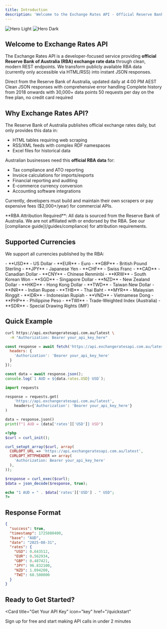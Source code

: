 ```yaml
---
title: Introduction
description: 'Welcome to the Exchange Rates API - Official Reserve Bank of Australia exchange rate data through modern REST endpoints'
---
```


<img
  className="block dark:hidden"
  src="/images/hero-light.png"
  alt="Hero Light"
/>
<img
  className="hidden dark:block"
  src="/images/hero-dark.png"
  alt="Hero Dark"
/>

## Welcome to Exchange Rates API

The Exchange Rates API is a developer-focused service providing **official Reserve Bank of Australia (RBA) exchange rate data** through clean, modern REST endpoints. We transform publicly available RBA data (currently only accessible via HTML/RSS) into instant JSON responses.

<CardGroup cols={2}>
  <Card
    title="Official RBA Data"
    icon="university"
    href="/guides/compliance"
  >
    Direct from the Reserve Bank of Australia, updated daily at 4:00 PM AEST
  </Card>
  <Card
    title="Simple REST API"
    icon="code"
    href="/api-reference"
  >
    Clean JSON responses with comprehensive error handling
  </Card>
  <Card
    title="Historical Data"
    icon="clock-rotate-left"
    href="/api-reference/authenticated/timeseries"
  >
    Complete history from 2018 onwards with 30,000+ data points
  </Card>
  <Card
    title="Generous Free Tier"
    icon="gift"
    href="/rate-limits"
  >
    50 requests per day on the free plan, no credit card required
  </Card>
</CardGroup>

## Why Exchange Rates API?

The Reserve Bank of Australia publishes official exchange rates daily, but only provides this data in:
- HTML tables requiring web scraping
- RSS/XML feeds with complex RDF namespaces  
- Excel files for historical data

Australian businesses need this **official RBA data** for:
- Tax compliance and ATO reporting
- Invoice calculations for imports/exports
- Financial reporting and auditing
- E-commerce currency conversion
- Accounting software integrations

Currently, developers must build and maintain their own scrapers or pay expensive fees ($2,000+/year) for commercial APIs.

<Note>
**RBA Attribution Required**: All data is sourced from the Reserve Bank of Australia. We are not affiliated with or endorsed by the RBA. See our [compliance guide](/guides/compliance) for attribution requirements.
</Note>

## Supported Currencies

We support all currencies published by the RBA:

<AccordionGroup>
  <Accordion title="Major Currencies" icon="dollar-sign">
    - **USD** - US Dollar
    - **EUR** - Euro  
    - **GBP** - British Pound Sterling
    - **JPY** - Japanese Yen
    - **CHF** - Swiss Franc
    - **CAD** - Canadian Dollar
  </Accordion>
  
  <Accordion title="Asia-Pacific" icon="globe-asia">
    - **CNY** - Chinese Renminbi
    - **KRW** - South Korean Won
    - **SGD** - Singapore Dollar
    - **NZD** - New Zealand Dollar
    - **HKD** - Hong Kong Dollar
    - **TWD** - Taiwan New Dollar
  </Accordion>
  
  <Accordion title="Emerging Markets" icon="chart-line">
    - **INR** - Indian Rupee
    - **THB** - Thai Baht
    - **MYR** - Malaysian Ringgit
    - **IDR** - Indonesian Rupiah
    - **VND** - Vietnamese Dong
    - **PHP** - Philippine Peso
  </Accordion>
  
  <Accordion title="Special" icon="star">
    - **TWI** - Trade-Weighted Index (Australia)
    - **SDR** - Special Drawing Rights (IMF)
  </Accordion>
</AccordionGroup>

## Quick Example

<CodeGroup>

```bash cURL
curl https://api.exchangeratesapi.com.au/latest \
  -H "Authorization: Bearer your_api_key_here"
```

```javascript JavaScript
const response = await fetch('https://api.exchangeratesapi.com.au/latest', {
  headers: {
    'Authorization': 'Bearer your_api_key_here'
  }
});

const data = await response.json();
console.log(`1 AUD = ${data.rates.USD} USD`);
```

```python Python
import requests

response = requests.get(
    'https://api.exchangeratesapi.com.au/latest',
    headers={'Authorization': 'Bearer your_api_key_here'}
)

data = response.json()
print(f"1 AUD = {data['rates']['USD']} USD")
```

```php PHP
<?php
$curl = curl_init();

curl_setopt_array($curl, array(
  CURLOPT_URL => 'https://api.exchangeratesapi.com.au/latest',
  CURLOPT_HTTPHEADER => array(
    'Authorization: Bearer your_api_key_here'
  ),
));

$response = curl_exec($curl);
$data = json_decode($response, true);

echo "1 AUD = " . $data['rates']['USD'] . " USD";
?>
```

</CodeGroup>

## Response Format

```json
{
  "success": true,
  "timestamp": 1725080400,
  "base": "AUD",
  "date": "2025-08-31",
  "rates": {
    "USD": 0.643512,
    "EUR": 0.562934,
    "GBP": 0.487421,
    "JPY": 96.832100,
    "NZD": 1.094200,
    "TWI": 60.500000
  }
}
```

## Ready to Get Started?

<Card
  title="Get Your API Key"
  icon="key"
  href="/quickstart"
>
  Sign up for free and start making API calls in under 2 minutes
</Card>